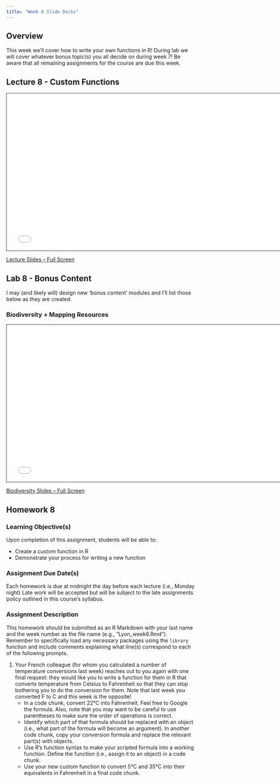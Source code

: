 ```yaml
---
title: "Week 8 Slide Decks"
---
```


## Overview

This week we'll cover how to write your own functions in R! During lab we will cover whatever bonus topic(s) you all decide on during week 7! Be aware that all remaining assignments for the course are due this week.

## Lecture 8 - Custom Functions

```{=html}
<iframe class="slide-deck" src="slides_8a.html" height="420" width="750" style="border: 1px solid #2e3846;"></iframe>
```

[Lecture Slides -- Full Screen](slides_8a.qmd)

## Lab 8 - Bonus Content

I may (and likely will) design new 'bonus content' modules and I'll list those below as they are created.

### Biodiversity + Mapping Resources

```{=html}
<iframe class="slide-deck" src="slides_bonus-biodiversity.html" height="420" width="750" style="border: 1px solid #2e3846;"></iframe>
```

[Biodiversity Slides -- Full Screen](slides_bonus-biodiversity.qmd)

## Homework 8

### Learning Objective(s)

Upon completion of this assignment, students will be able to:

- Create a custom function in R
- Demonstrate your process for writing a new function

### Assignment Due Date(s)

Each homework is due at midnight the day before each lecture (i.e., Monday night) Late work will be accepted but will be subject to the late assignments policy outlined in this course’s syllabus.

### Assignment Description

This homework should be submitted as an R Markdown with your last name and the week number as the file name (e.g., "Lyon_week6.Rmd"). Remember to specifically load any necessary packages using the `library` function and include comments explaining what line(s) correspond to each of the following prompts.

1. Your French colleague (for whom you calculated a number of temperature conversions last week) reaches out to you again with one final request: they would like you to write a function for them in R that converts temperature from Celsius to Fahrenheit so that they can stop bothering you to do the conversion for them. Note that last week you converted F to C and this week is the opposite!
    - In a code chunk, convert 22°C into Fahrenheit. Feel free to Google the formula. Also, note that you may want to be careful to use parentheses to make sure the order of operations is correct.
    - Identify which part of that formula should be replaced with an object (i.e., what part of the formula will become an argument). In another code chunk, copy your conversion formula and replace the relevant part(s) with objects.
    - Use R’s function syntax to make your scripted formula into a working function. Define the function (i.e., assign it to an object) in a code chunk.
    - Use your new custom function to convert 5°C and 35°C into their equivalents in Fahrenheit in a final code chunk.




